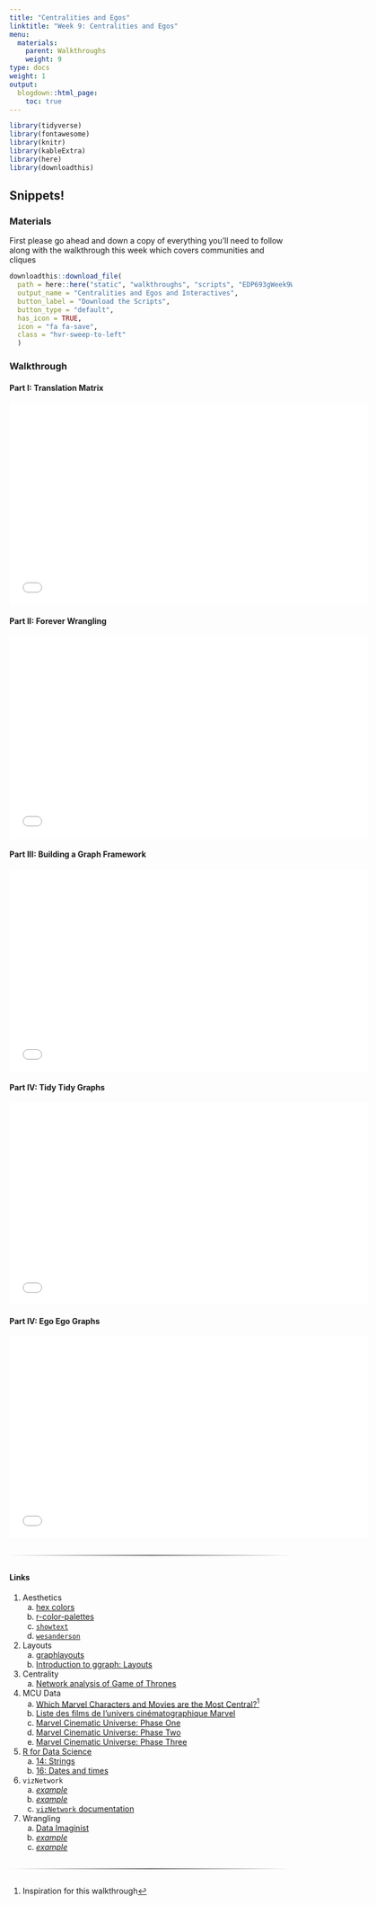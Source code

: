 ```yaml
---
title: "Centralities and Egos"
linktitle: "Week 9: Centralities and Egos"
menu:
  materials:
    parent: Walkthroughs
    weight: 9
type: docs
weight: 1
output:
  blogdown::html_page:
    toc: true
---
```


```r
library(tidyverse)
library(fontawesome)
library(knitr)
library(kableExtra)
library(here)
library(downloadthis)
```

<style>
.hvr-sweep-to-left {
  display: inline-block;
  vertical-align: middle;
  -webkit-transform: perspective(1px) translateZ(0);
  transform: perspective(1px) translateZ(0);
  box-shadow: 0 0 1px rgba(0, 0, 0, 0);
  position: relative;
  -webkit-transition-property: color;
  transition-property: color;
  -webkit-transition-duration: 0.25s;
  transition-duration: 0.25s;
}

.hvr-sweep-to-left:before {
  content: "";
  position: absolute;
  z-index: -1;
  top: 0;
  left: 0;
  right: 0;
  bottom: 0;
  background: #175676;
  -webkit-transform: scaleX(0);
  transform: scaleX(0);
  -webkit-transform-origin: 100% 50%;
  transform-origin: 100% 50%;
  -webkit-transition-property: transform;
  transition-property: transform;
  -webkit-transition-duration: 0.3s;
  transition-duration: 0.3s;
  -webkit-transition-timing-function: ease-out;
  transition-timing-function: ease-out;
}ZD

.hvr-sweep-to-left:hover, .hvr-sweep-to-left:focus, .hvr-sweep-to-left:active {
  color: white;
}

.hvr-sweep-to-left:hover:before, .hvr-sweep-to-left:focus:before, .hvr-sweep-to-left:active:before {
  -webkit-transform: scaleX(1);
  transform: scaleX(1);
}

hr {
    margin: 30px 0;
    height: 1px;
    border: none;
    background: -webkit-gradient(linear, 0 0, 100% 0, from(transparent), to(transparent), color-stop(50%, black));
}
</style>

<!--
## What is Program Evaluation?

First please go ahead and down a copy of everything you'll need to follow along with the walkthrough this week

### Materials

```r
downloadthis::download_file(
  path = here::here("static", "walkthroughs", "scripts", "EDP693gWeek3Walkthrough.zip"),
  output_name = "Better Visuals Walkthrough",
  button_label = "Download the Scripts and Files",
  button_type = "default",
  has_icon = TRUE,
  icon = "fa fa-save",
  class = "hvr-sweep-to-left"
  )
```

You can move back and forth using <kbd>←</kbd> and <kbd>→</kbd> and toggle fullscreen by pressing <kbd>F</kbd>. Just press <kbd>O</kbd>^[For **O**verview] at any point in your slideshow and a display of all slides, called tile view, will appear. Click on a slide to go there or press <kbd>O</kbd> to exit tile view. For more options, press <kbd>H</kbd> for help.

> Want to see a larger version of the presentation? Click [here](/slides/Intro to PE/Intro-to-PE.html){target="_blank"}.

> Want a PDF you can use offline? Click [here](/slides/Intro to PE/Intro-to-PE.pdf){target="_blank"} of the presentation.
-->

## Snippets!

### Materials

First please go ahead and down a copy of everything you'll need to follow along with the walkthrough this week which covers communities and cliques

```r
downloadthis::download_file(
  path = here::here("static", "walkthroughs", "scripts", "EDP693gWeek9Walkthrough.zip"),
  output_name = "Centralities and Egos and Interactives",
  button_label = "Download the Scripts",
  button_type = "default",
  has_icon = TRUE,
  icon = "fa fa-save",
  class = "hvr-sweep-to-left"
  )
```

### Walkthrough

#### Part I: Translation Matrix
<center>
<iframe class="smart-player-embed-container-iframe" id="embeddedSmartPlayerInstance" src="/walkthroughs/videos/centrality/centrality1/media/index_player.html?embedIFrameId=embeddedSmartPlayerInstance" width="640" height="360" frameborder="0" scrolling="no" frameborder="0" webkitAllowFullScreen mozallowfullscreen allowFullScreen></iframe>
</center>

#### Part II: Forever Wrangling
<center>
<iframe class="smart-player-embed-container-iframe" id="embeddedSmartPlayerInstance" src="/walkthroughs/videos/centrality/centrality2a_wrangling/media/index_player.html?embedIFrameId=embeddedSmartPlayerInstance" width="640" height="360" frameborder="0" scrolling="no" frameborder="0" webkitAllowFullScreen mozallowfullscreen allowFullScreen></iframe>
</center>

#### Part III: Building a Graph Framework
<center>
<iframe class="smart-player-embed-container-iframe" id="embeddedSmartPlayerInstance" src="/walkthroughs/videos/centrality/centrality2b_building/media/index_player.html?embedIFrameId=embeddedSmartPlayerInstance" width="640" height="360" frameborder="0" scrolling="no" frameborder="0" webkitAllowFullScreen mozallowfullscreen allowFullScreen></iframe>
</center>

#### Part IV: Tidy Tidy Graphs
<center>
<iframe class="smart-player-embed-container-iframe" id="embeddedSmartPlayerInstance" src="/walkthroughs/videos/centrality/centrality2c_tidygraphs/media/index_player.html?embedIFrameId=embeddedSmartPlayerInstance" width="640" height="360" frameborder="0" scrolling="no" frameborder="0" webkitAllowFullScreen mozallowfullscreen allowFullScreen></iframe>
</center>

#### Part IV: Ego Ego Graphs
<center>
<iframe class="smart-player-embed-container-iframe" id="embeddedSmartPlayerInstance" src="/walkthroughs/videos/centrality/centrality2d_egographs/media/index_player.html?embedIFrameId=embeddedSmartPlayerInstance" width="640" height="360" frameborder="0" scrolling="no" frameborder="0" webkitAllowFullScreen mozallowfullscreen allowFullScreen></iframe>
</center>

<hr>

#### Links
1. Aesthetics
    a. [hex colors](https://www.color-hex.com/){target="_blank"}
    b. [r-color-palettes](https://github.com/EmilHvitfeldt/r-color-palettes){target="_blank"}
    c. [`showtext`](https://cran.rstudio.com/web/packages/showtext/vignettes/introduction.html){target="_blank"}
    d. [`wesanderson`](https://github.com/karthik/wesanderson){target="_blank"}
    
2. Layouts
    a. [ graphlayouts](http://graphlayouts.schochastics.net/){target="_blank"}
    b. [Introduction to ggraph: Layouts](https://www.data-imaginist.com/2017/ggraph-introduction-layouts/){target="_blank"}
  
3. Centrality
    a. [Network analysis of Game of Thrones](https://datascienceplus.com/network-analysis-of-game-of-thrones/){target="_blank"}
  
4. MCU Data
    a. [Which Marvel Characters and Movies are the Most Central?](https://felixluginbuhl.com/blog/posts/2018-01-26-network/){target="_blank"}^[Inspiration for this walkthrough]
   b. [Liste des films de l'univers cinématographique Marvel](https://fr.wikipedia.org/w/index.php?title=Liste_des_films_de_l%27univers_cin%C3%A9matographique_Marvel&oldid=144793972#Personnages){target="_blank"}   
   c. [Marvel Cinematic Universe: Phase One](https://en.wikipedia.org/wiki/Marvel_Cinematic_Universe:_Phase_One){target="_blank"}
   d. [Marvel Cinematic Universe: Phase Two](https://en.wikipedia.org/wiki/Marvel_Cinematic_Universe:_Phase_Two){target="_blank"}
   e. [Marvel Cinematic Universe: Phase Three](https://en.wikipedia.org/wiki/Marvel_Cinematic_Universe:_Phase_Three){target="_blank"}
  
5. [R for Data Science](https://r4ds.had.co.nz/){target="_blank"}
    a. [14: Strings](https://r4ds.had.co.nz/strings.html){target="_blank"}
    b. [16: Dates and times](https://r4ds.had.co.nz/dates-and-times.html){target="_blank"}

6. `vizNetwork`
    a. [*example*](https://www.nagraj.net/notes/visnetwork/){target="_blank"}
    b. [*example*](https://rpubs.com/a_pear_9/visNetwork){target="_blank"}
    c. [`vizNetwork` documentation](https://datastorm-open.github.io/visNetwork/){target="_blank"}
    
7. Wrangling
    a. [Data Imaginist](https://www.data-imaginist.com/2017/introducing-tidygraph/){target="_blank"}
    b. [*example*](http://users.dimi.uniud.it/~massimo.franceschet/ns/syllabus/make/tidygraph/tidygraph.html){target="_blank"}
    c. [*example*](https://rstudio-pubs-static.s3.amazonaws.com/307087_0a7a54f46d5d44b5829c6452484db638.html){target="_blank"}
    
